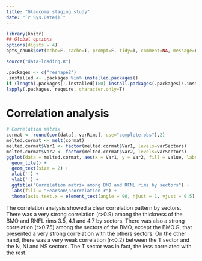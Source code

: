```yaml
---
title: "Glaucoma staging study"
date: "`r Sys.Date()`"
---
```


```r
library(knitr)
## Global options
options(digits = 4)
opts_chunk$set(echo=F, cache=T, prompt=F, tidy=T, comment=NA, message=F, warning=F, dev="png", dev.args=list(type="cairo"), dpi=300)
```

```r
source("data-loading.R")
```

```r
.packages <- c("reshape2")
.installed <- .packages %in% installed.packages()
if (length(.packages[!.installed])>0) install.packages(.packages[!.installed])
lapply(.packages, require, character.only=T)
```

# Correlation analysis

```r
# Correlation matrix
cormat <- round(cor(data[, varRims], use="complete.obs"),2)
melted.cormat <- melt(cormat)
melted.cormat$Var1 <- factor(melted.cormat$Var1, levels=varSectors)
melted.cormat$Var2 <- factor(melted.cormat$Var2, levels=varSectors)
ggplot(data = melted.cormat, aes(x = Var1, y = Var2, fill = value, label = value)) +
  geom_tile() +
  geom_text(size = 2) +
  xlab('') +
  ylab('') +
  ggtitle("Correlation matrix among BMO and RFNL rims by sectors") +
  labs(fill = "Pearson\ncorrelation r") +
  theme(axis.text.x = element_text(angle = 90, hjust = 1, vjust = 0.5), plot.title = element_text(hjust = 0.5))
```

The correlation analysis showed a clear correlation pattern by sectors. There was a very strong correlation (r>0.9) among the thickness of the BMO and RNFL rims 3.5, 4.1 and 4.7 by sectors. There was also a strong correlation (r>0.75) among the sectors of the BMO, except the BMO.G, that presented a very strong correlation with the others sectors. On the other hand, there was a very weak correlation (r<0.2) between the T sector and the N, NI and NS sectors. The T sector was in fact, the less correlated with the rest. 

